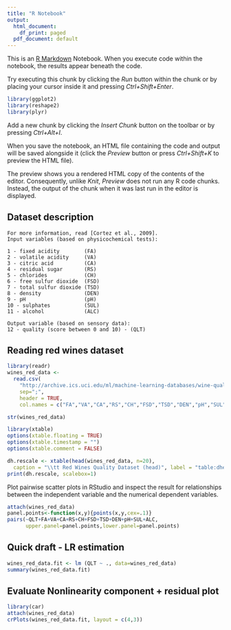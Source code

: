 ```yaml
---
title: "R Notebook"
output:
  html_document:
    df_print: paged
  pdf_document: default
---
```


This is an [R Markdown](http://rmarkdown.rstudio.com) Notebook. When you execute code within the notebook, the results appear beneath the code. 

Try executing this chunk by clicking the *Run* button within the chunk or by placing your cursor inside it and pressing *Ctrl+Shift+Enter*. 

```r
library(ggplot2)
library(reshape2)
library(plyr)
```

Add a new chunk by clicking the *Insert Chunk* button on the toolbar or by pressing *Ctrl+Alt+I*.

When you save the notebook, an HTML file containing the code and output will be saved alongside it (click the *Preview* button or press *Ctrl+Shift+K* to preview the HTML file).

The preview shows you a rendered HTML copy of the contents of the editor. Consequently, unlike *Knit*, *Preview* does not run any R code chunks. Instead, the output of the chunk when it was last run in the editor is displayed.

## Dataset description


```
For more information, read [Cortez et al., 2009]. 
Input variables (based on physicochemical tests): 

1 - fixed acidity        (FA)
2 - volatile acidity     (VA)
3 - citric acid          (CA)
4 - residual sugar       (RS)
5 - chlorides            (CH)
6 - free sulfur dioxide  (FSD)
7 - total sulfur dioxide (TSD)
8 - density              (DEN)
9 - pH                   (pH)
10 - sulphates           (SUL)
11 - alcohol             (ALC) 

Output variable (based on sensory data): 
12 - quality (score between 0 and 10) - (QLT)
```

## Reading red wines dataset

```r
library(readr)
wines_red_data <- 
  read.csv(
    "http://archive.ics.uci.edu/ml/machine-learning-databases/wine-quality/winequality-red.csv",
    sep=";", 
    header = TRUE, 
    col.names = c("FA","VA","CA","RS","CH","FSD","TSD","DEN","pH","SUL","ALC","QLT"))

str(wines_red_data)
```


```r
library(xtable)
options(xtable.floating = TRUE)
options(xtable.timestamp = "")
options(xtable.comment = FALSE)

dh.rescale <- xtable(head(wines_red_data, n=20), 
  caption = "\\tt Red Wines Quality Dataset (head)", label = "table:dhead10")
print(dh.rescale, scalebox=1)
```

Plot pairwise scatter plots in RStudio and inspect the result for relationships between the independent variable and the numerical dependent variables.

```r
attach(wines_red_data)
panel.points<-function(x,y){points(x,y,cex=.1)}
pairs(~QLT+FA+VA+CA+RS+CH+FSD+TSD+DEN+pH+SUL+ALC,
      upper.panel=panel.points,lower.panel=panel.points)
```

## Quick draft - LR estimation

```r
wines_red_data.fit <- lm (QLT ~ ., data=wines_red_data)
summary(wines_red_data.fit)
```

## Evaluate Nonlinearity component + residual plot 

```r
library(car)
attach(wines_red_data)
crPlots(wines_red_data.fit, layout = c(4,3))
```

